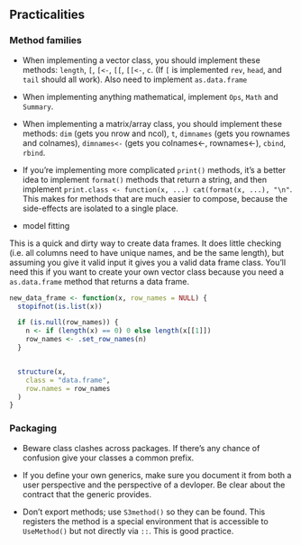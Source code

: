 
## Practicalities

### Method families

* When implementing a vector class, you should implement these methods: `length`, `[`, `[<-`, `[[`, `[[<-`, `c`.  (If `[` is implemented `rev`, `head`, and `tail` should all work).  Also need to implement `as.data.frame`

* When implementing anything mathematical, implement `Ops`, `Math` and `Summary`.

* When implementing a matrix/array class, you should implement these methods: `dim` (gets you nrow and ncol), `t`, `dimnames` (gets you rownames and colnames), `dimnames<-` (gets you colnames<-, rownames<-), `cbind`, `rbind`.

* If you're implementing more complicated `print()` methods, it's a better idea to implement `format()` methods that return a string, and then implement `print.class <- function(x, ...) cat(format(x, ...), "\n"`. This makes for methods that are much easier to compose, because the side-effects are isolated to a single place.

* model fitting

This is a quick and dirty way to create data frames. It does little checking (i.e. all columns need to have unique names, and be the same length), but assuming you give it valid input it gives you a valid data frame class. You'll need this if you want to create your own vector class because you need a `as.data.frame` method that returns a data frame.

```r
new_data_frame <- function(x, row_names = NULL) {
  stopifnot(is.list(x))

  if (is.null(row_names)) {
    n <- if (length(x) == 0) 0 else length(x[[1]])
    row_names <- .set_row_names(n)
  }


  structure(x,
    class = "data.frame",
    row.names = row_names
  )
}
```



### Packaging

* Beware class clashes across packages. If there's any chance of confusion
  give your classes a common prefix.

* If you define your own generics, make sure you document it from both a user
  perspective and the perspective of a devloper. Be clear about the contract
  that the generic provides.

* Don't export methods; use `S3method()` so they can be found.
  This registers the method is a special environment that is accessible to
  `UseMethod()` but not directly via `::`. This is good practice.

